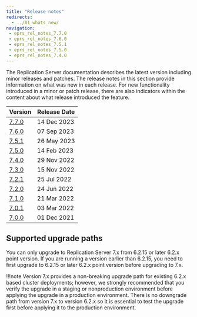 ```yaml
---
title: "Release notes"
redirects:
  - ../01_whats_new/
navigation:
 - eprs_rel_notes_7.7.0
 - eprs_rel_notes_7.6.0
 - eprs_rel_notes_7.5.1
 - eprs_rel_notes_7.5.0
 - eprs_rel_notes_7.4.0
---
```



The Replication Server documentation describes the latest version including minor releases and patches. The release notes in this section provide information on what was new in each release. For new functionality introduced in a minor or patch release, there are also indicators within the content about what release introduced the feature.

| Version                          | Release Date | 
| -------------------------------- | ------------ |
| [7.7.0](eprs_rel_notes_7.7.0)    | 14 Dec 2023 |
| [7.6.0](eprs_rel_notes_7.6.0)    | 07 Sep 2023 |
| [7.5.1](eprs_rel_notes_7.5.1)    | 26 May 2023 |
| [7.5.0](eprs_rel_notes_7.5.0)    | 14 Feb 2023 |
| [7.4.0](eprs_rel_notes_7.4.0)    | 29 Nov 2022 |
| [7.3.0](15_eprs_rel_notes_7.3.0) | 15 Nov 2022 |
| [7.2.1](16_eprs_rel_notes_7.2.1) | 25 Jul 2022 |
| [7.2.0](17_eprs_rel_notes_7.2.0) | 24 Jun 2022 |
| [7.1.0](18_eprs_rel_notes_7.1.0) | 21 Mar 2022 |
| [7.0.1](19_eprs_rel_notes_7.0.1) | 03 Mar 2022 |
| [7.0.0](20_eprs_rel_notes_7.0.0) | 01 Dec 2021 |

## Supported upgrade paths

You can only upgrade to Replication Server 7.x from 6.2.15 or later 6.2.x point version. If you are running a version earlier than 6.2.15, you need to first upgrade to 6.2.15 or later 6.2.x point version before upgrading to 7.x.

!!!note
   Version 7.x provides a non-breaking upgrade path for existing 6.2.x based cluster deployments; however, we strongly recommended that you verify the upgrade in a staging or nonproduction environment before applying the upgrade in a production environment. There is no downgrade path from version 7.x to version 6.2.x so it is essential to test the upgrade first before applying it to the production environment.  

